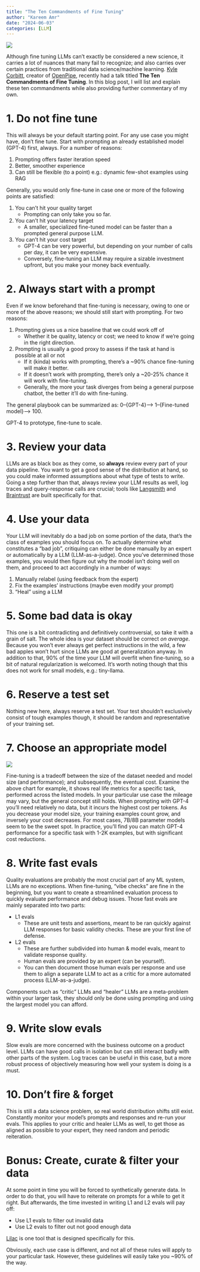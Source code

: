 ```yaml
---
title: "The Ten Commandments of Fine Tuning"
author: "Kareem Amr"
date: "2024-06-03"
categories: [LLM]
---
```


![](https://maven.com/_next/image?url=https%3A%2F%2Fd2426xcxuh3ht5.cloudfront.net%2F6jABAmE1Q8aQLCcY2vzo_revolution.jpeg&w=1536&q=75)

Although fine tuning LLMs can't exactly be considered a new science, it carries a lot of nuances that many fail to recognize; and also carries over certain practices from traditional data science/machine learning. [Kyle Corbitt](https://x.com/corbtt), creator of [OpenPipe](https://openpipe.ai/), recently had a talk titled **The Ten Commandments of Fine Tuning**. In this blog post, I will list and explain these ten commandments while also providing further commentary of my own.


# 1. Do not fine tune

This will always be your default starting point. For any use case you might have, don't fine tune. Start with prompting an already established model (GPT-4) first, always. For a number of reasons:

1. Prompting offers faster iteration speed
2. Better, smoother experience
3. Can still be flexible (to a point) e.g.: dynamic few-shot examples using RAG

Generally, you would only fine-tune in case one or more of the following points are satisfied:

1. You can't hit your quality target
   - Prompting can only take you so far.
2. You can't hit your latency target
   - A smaller, specialized fine-tuned model can be faster than a prompted general purpose LLM.
3. You can't hit your cost target
   - GPT-4 can be very powerful, but depending on your number of calls per day, it can be very expensive.
   - Conversely, fine-tuning an LLM may require a sizable investment upfront, but you make your money back eventually.

# 2. Always start with a prompt

Even if we know beforehand that fine-tuning is necessary, owing to one or more of the above reasons; we should still start with prompting. For two reasons:

1. Prompting gives us a nice baseline that we could work off of
	- Whether it be quality, latency or cost; we need to know if we're going in the right direction.
2. Prompting is usually a good proxy to assess if the task at hand is possible at all or not
	- If it (kinda) works with prompting, there's a ~90% chance fine-tuning will make it better.
	- If it doesn't work with prompting, there's only a ~20-25% chance it will work with fine-tuning.
	- Generally, the more your task diverges from being a general purpose chatbot, the better it'll do with fine-tuning.

The general playbook can be summarized as: 0--{GPT-4}--> 1--{Fine-tuned model}--> 100.

GPT-4 to prototype, fine-tune to scale.

# 3. Review your data

LLMs are as black box as they come, so **always** review every part of your data pipeline. You want to get a good sense of the distribution at hand, so you could make informed assumptions about what type of tests to write. Going a step further than that, always review your LLM results as well, log traces and query-response calls are crucial; tools like [Langsmith](https://smith.langchain.com/) and [Braintrust](https://www.braintrust.dev/) are built specifically for that.

# 4. Use your data

Your LLM will inevitably do a bad job on some portion of the data, that's the class of examples you should focus on. To actually determine what constitutes a "bad job", critiquing can either be done manually by an expert or automatically by a LLM (LLM-as-a-judge). Once you've determined those examples, you would then figure out why the model isn't doing well on them, and proceed to act accordingly in a number of ways:

1. Manually relabel (using feedback from the expert)
2. Fix the examples' instructions (maybe even modify your prompt)
3. "Heal" using a LLM

# 5. Some bad data is okay

This one is a bit contradicting and definitively controversial, so take it with a grain of salt. The whole idea is your dataset should be correct _on average_. Because you won't ever always get perfect instructions in the wild, a few bad apples won't hurt since LLMs are good at generalization anyway. In addition to that, 90% of the time your LLM will overfit when fine-tuning, so a bit of natural regularization is welcomed. It's worth noting though that this does not work for small models, e.g.: tiny-llama.

# 6. Reserve a test set

Nothing new here, always reserve a test set. Your test shouldn't exclusively consist of tough examples though, it should be random and representative of your training set.

# 7. Choose an appropriate model

![](Screenshot from 2024-05-28 06-30-53.png)

Fine-tuning is a tradeoff between the size of the dataset needed and model size (and performance); and subsequently, the eventual cost. Examine the above chart for example, it shows real life metrics for a specific task, performed across the listed models. In your particular use case the mileage may vary, but the general concept still holds. When prompting with GPT-4 you'll need relatively no data, but it incurs the highest cost per tokens. As you decrease your model size, your training examples count grow, and inversely your cost decreases.
For most cases, 7B/8B parameter models seem to be the sweet spot. In practice, you'll find you can match GPT-4 performance for a specific task with 1-2K examples, but with significant cost reductions.

# 8. Write fast evals

Quality evaluations are probably the most crucial part of any ML system, LLMs are no exceptions. When fine-tuning, "vibe checks" are fine in the beginning, but you want to create a streamlined evaluation process to quickly evaluate performance and debug issues.
Those fast evals are mainly separated into two parts:

- L1 evals
	- These are unit tests and assertions, meant to be ran quickly against LLM responses for basic validity checks. These are your first line of defense.
- L2 evals
	- These are further subdivided into human & model evals, meant to validate response quality.
	- Human evals are provided by an expert (can be yourself).
	- You can then document those human evals per response and use them to align a separate LLM to act as a critic for a more automated process (LLM-as-a-judge).

Components such as "critic" LLMs and "healer" LLMs are a meta-problem within your larger task, they should only be done using prompting and using the largest model you can afford.

# 9. Write slow evals

Slow evals are more concerned with the business outcome on a product level. LLMs can have good calls in isolation but can still interact badly with other parts of the system. Log traces can be useful in this case, but a more robust process of objectively measuring how well your system is doing is a must.

# 10. Don't fire & forget

This is still a data science problem, so real world distribution shifts still exist. Constantly monitor your model's prompts and responses and re-run your evals.
This applies to your critic and healer LLMs as well, to get those as aligned as possible to your expert, they need random and periodic reiteration.

# Bonus: Create, curate & filter your data

At some point in time you will be forced to synthetically generate data. In order to do that, you will have to reiterate on prompts for a while to get it right. But afterwards, the time invested in writing L1 and L2 evals will pay off:

- Use L1 evals to filter out invalid data
- Use L2 evals to filter out not good enough data

[Lilac](https://www.lilacml.com/) is one tool that is designed specifically for this.


Obviously, each use case is different, and not all of these rules will apply to your particular task. However, these guidelines will easily take you ~90% of the way.